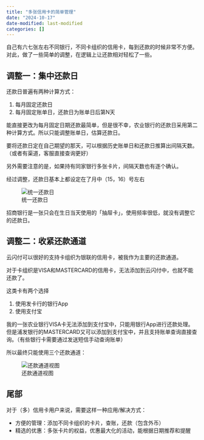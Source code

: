 ```yaml
---
title: "多张信用卡的简单管理"
date: "2024-10-17"
date-modified: last-modified
categories: []
---
```


自己有六七张左右不同银行，不同卡组织的信用卡，每到还款的时候非常不方便。对此，做了一些简单的调整，在逻辑上让还款相对轻松了一些。

## 调整一：集中还款日
还款日普遍有两种计算方式：

1. 每月固定还款日
2. 每月固定账单日，还款日为账单日后第N天

能直接更改为每月固定日期还款最简单，但是很不幸，农业银行的还款日采用第二种计算方式。所以只能调整账单日，估算还款日。

要将还款日定在自己期望的那天，可以根据历史账单日和还款日推算出间隔天数。（或者有渠道，客服直接查询更好）

另外需要注意的是，如果持有同家银行多张卡片，间隔天数也有逐个确认。

经过调整，还款日基本上都设定在了月中（15，16）号左右

![统一还款日](./images/credit-cards-table.png)

招商银行是一张只会在生日当天使用的「抽屉卡」，使用频率很低，就没有调整它的还款日。

## 调整二：收紧还款通道
云闪付可以很好的支持卡组织为银联的信用卡，被我作为主要的还款通道。

对于卡组织是VISA和MASTERCARD的信用卡，无法添加到云闪付中，也就不能还款了。

这类卡有两个选择

1. 使用发卡行的银行App
2. 使用支付宝

我的一张农业银行VISA卡无法添加到支付宝中，只能用银行App进行还款处理。但是浦发银行的MASTERCARD又可以添加到支付宝中，并且支持账单查询直接查询。（有些银行卡需要通过发送短信手动查询账单）

所以最终只能使用三个还款通道：

![还款通道视图](./images/credit-cards-board.png)

## 尾部
对于（多）信用卡用户来说，需要这样一种应用/解决方式：

- 方便的管理：添加不同卡组织的卡片，查账，还款（包含外币）
- 精选的优惠：多张卡片的权益，优惠最大化的活动，能根据日期推荐和提醒
